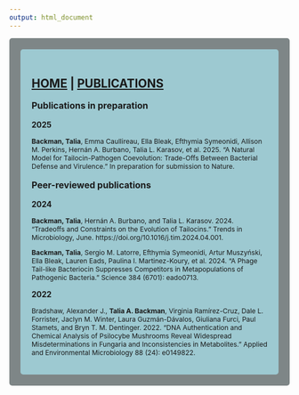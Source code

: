 ```yaml
---
output: html_document
---
```

<style type="text/css">
.main-container {
  max-width: 1800px;
  margin-left: auto;
  margin-right: auto;
}
</style>

<style>
div.gray { background-color:#7e8687; border-radius: 5px; padding: 20px;}
</style>
<div class = "gray">



<style>
div.blue { background-color:#9dc9d1; border-radius: 5px; padding: 20px;}
</style>
<div class = "blue">

## [HOME](http://talia-backman.github.io/) | [PUBLICATIONS](http://talia-backman.github.io/publications)

<p style="text-align: left; font-size: 16px; font-weight: bold;">
  Publications in preparation
</p>
<p style="text-align: left; font-size: 14px; font-weight: bold;">
  2025
</p>
<p style="text-align: left; font-size: 12px;">
  <b>Backman, Talia</b>, Emma Caullireau, Ella Bleak, Efthymia Symeonidi, Allison M. Perkins, Hernán A. Burbano, Talia L. Karasov, et al. 2025. “A Natural Model for Tailocin-Pathogen Coevolution: Trade-Offs Between Bacterial Defense and Virulence.” In preparation for submission to Nature.
</p>

<p style="text-align: left; font-size: 16px; font-weight: bold;">
  Peer-reviewed publications
</p>
<p style="text-align: left; font-size: 14px; font-weight: bold;">
  2024
</p>
<p style="text-align: left; font-size: 12px;">
  <b>Backman, Talia</b>, Hernán A. Burbano, and Talia L. Karasov. 2024. “Tradeoffs and Constraints on the Evolution of Tailocins.” Trends in Microbiology, June. https://doi.org/10.1016/j.tim.2024.04.001.
</p>

<p style="text-align: left; font-size: 12px;">
  <b>Backman, Talia</b>, Sergio M. Latorre, Efthymia Symeonidi, Artur Muszyński, Ella Bleak, Lauren Eads, Paulina I. Martinez-Koury, et al. 2024. “A Phage Tail-like Bacteriocin Suppresses Competitors in Metapopulations of Pathogenic Bacteria.” Science 384 (6701): eado0713.
</p>


<p style="text-align: left; font-size: 14px; font-weight: bold;">
  2022
</p>
<p style="text-align: left; font-size: 12px;">
  Bradshaw, Alexander J., <b>Talia A. Backman</b>,  Virginia Ramírez-Cruz, Dale L. Forrister, Jaclyn M. Winter, Laura Guzmán-Dávalos, Giuliana Furci, Paul Stamets, and Bryn T. M. Dentinger. 2022. “DNA Authentication and Chemical Analysis of Psilocybe Mushrooms Reveal Widespread Misdeterminations in Fungaria and Inconsistencies in Metabolites.” Applied and Environmental Microbiology 88 (24): e0149822.
</p>
